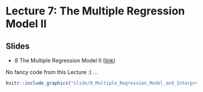 # Lecture 7: The Multiple Regression Model II

## Slides{.unnumbered}

- 8 The Multiple Regression Model II ([link](https://github.com/svallejovera/regression_ci/blob/main/slide/8_Multiple_Regression_Model_and_Interpretation.pptx)) 

No fancy code from this Lecture :( ... 

```r
knitr::include_graphics("slide/8_Multiple_Regression_Model_and_Interpretation.pdf")
```
